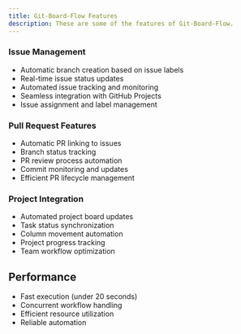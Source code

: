 ```yaml
---
title: Git-Board-Flow Features
description: These are some of the features of Git-Board-Flow.
---
```


### Issue Management
- Automatic branch creation based on issue labels
- Real-time issue status updates
- Automated issue tracking and monitoring
- Seamless integration with GitHub Projects
- Issue assignment and label management

### Pull Request Features
- Automatic PR linking to issues
- Branch status tracking
- PR review process automation
- Commit monitoring and updates
- Efficient PR lifecycle management

### Project Integration
- Automated project board updates
- Task status synchronization
- Column movement automation
- Project progress tracking
- Team workflow optimization

## Performance
- Fast execution (under 20 seconds)
- Concurrent workflow handling
- Efficient resource utilization
- Reliable automation

